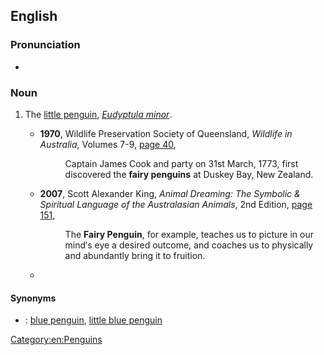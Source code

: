 ==English==
===Pronunciation===
* {{audio|en|EN-AU ck1 fairy penguin.ogg|Audio (AU)}}

===Noun===
{{en-noun}}

# {{lb|en|Australia}} The [[little penguin]], ''[[Eudyptula minor]]''.
#* '''1970''', Wildlife Preservation Society of Queensland, ''Wildlife in Australia'', Volumes 7-9, [http://books.google.com.au/books?id=KgBVAAAAMAAJ&q=%22fairy+penguin%22|%22fairy+penguins%22+-intitle:%22%22+-inauthor:%22%22&dq=%22fairy+penguin%22|%22fairy+penguins%22+-intitle:%22%22+-inauthor:%22%22&hl=en&sa=X&ei=w2ZNT9rPKO6ZiQffwrRt&redir_esc=y page 40],
#*: Captain James Cook and party on 31st March, 1773, first discovered the '''fairy penguins''' at Duskey Bay, New Zealand.
#* '''2007''', Scott Alexander King, ''Animal Dreaming: The Symbolic & Spiritual Language of the Australasian Animals'', 2nd Edition, [http://books.google.com.au/books?id=4JBjb0I7QLcC&pg=PA151&dq=%22fairy+penguin%22|%22fairy+penguins%22+-intitle:%22%22+-inauthor:%22%22&hl=en&sa=X&ei=fGRNT6muFsShiAeHsOFq&redir_esc=y#v=onepage&q=%22fairy%20penguin%22|%22fairy%20penguins%22%20-intitle%3A%22%22%20-inauthor%3A%22%22&f=false page 151],
#*: The '''Fairy Penguin''', for example, teaches us to picture in our mind′s eye a desired outcome, and coaches us to physically and abundantly bring it to fruition.
#* {{quote-text|en|year=2011|author=Ute Wegmann|title=Wild Whiskers and Tender Tales: Close Encounters with Australian Wildlife Rescue and Conservation|page=60|url=http://books.google.com.au/books?id=NOOgtxbBXtsC&pg=PA60&dq=%22fairy+penguin%22%7C%22fairy+penguins%22+-intitle:%22%22+-inauthor:%22%22&hl=en&sa=X&ei=oGJNT7m9MofBiQfu6clW&redir_esc=y#v=onepage&q=%22fairy%20penguin%22%7C%22fairy%20penguins%22%20-intitle%3A%22%22%20-inauthor%3A%22%22&f=false|passage=‘Bluey’ is a '''fairy penguin''' (more widely known as ‘little penguins’). Bluey is one of the 70000 who make their home on Phillip Island, near Melbourne.}}

====Synonyms====
* {{qualifier|New Zealand}}: [[blue penguin]], [[little blue penguin]]

[[Category:en:Penguins]]